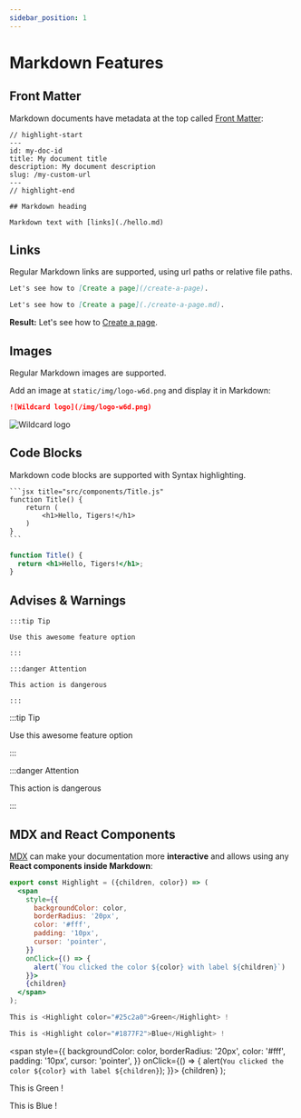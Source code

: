 ```yaml
---
sidebar_position: 1
---
```


# Markdown Features

## Front Matter

Markdown documents have metadata at the top called [Front Matter](https://jekyllrb.com/docs/front-matter/):

```text title="my-doc.md"
// highlight-start
---
id: my-doc-id
title: My document title
description: My document description
slug: /my-custom-url
---
// highlight-end

## Markdown heading

Markdown text with [links](./hello.md)
```

## Links

Regular Markdown links are supported, using url paths or relative file paths.

```md
Let's see how to [Create a page](/create-a-page).
```

```md
Let's see how to [Create a page](./create-a-page.md).
```

**Result:** Let's see how to [Create a page](./create-a-page.md).

## Images

Regular Markdown images are supported.

Add an image at `static/img/logo-w6d.png` and display it in Markdown:

```md
![Wildcard logo](/img/logo-w6d.png)
```

![Wildcard logo](/img/logo-w6d.png)

## Code Blocks

Markdown code blocks are supported with Syntax highlighting.

    ```jsx title="src/components/Title.js"
    function Title() {
        return (
            <h1>Hello, Tigers!</h1>
        )
    }
    ```

```jsx title="src/components/Title.js"
function Title() {
  return <h1>Hello, Tigers!</h1>;
}
```

## Advises & Warnings


    :::tip Tip

    Use this awesome feature option

    :::

    :::danger Attention

    This action is dangerous

    :::

:::tip Tip

Use this awesome feature option

:::

:::danger Attention

This action is dangerous

:::

## MDX and React Components

[MDX](https://mdxjs.com/) can make your documentation more **interactive** and allows using any **React components inside Markdown**:

```jsx
export const Highlight = ({children, color}) => (
  <span
    style={{
      backgroundColor: color,
      borderRadius: '20px',
      color: '#fff',
      padding: '10px',
      cursor: 'pointer',
    }}
    onClick={() => {
      alert(`You clicked the color ${color} with label ${children}`)
    }}>
    {children}
  </span>
);

This is <Highlight color="#25c2a0">Green</Highlight> !

This is <Highlight color="#1877F2">Blue</Highlight> !
```

  <span
    style={{
      backgroundColor: color,
      borderRadius: '20px',
      color: '#fff',
      padding: '10px',
      cursor: 'pointer',
    }}
    onClick={() => {
      alert(`You clicked the color ${color} with label ${children}`);
    }}>
    {children}
  </span>
);

This is <Highlight color="#25c2a0">Green</Highlight> !

This is <Highlight color="#1877F2">Blue</Highlight> !
